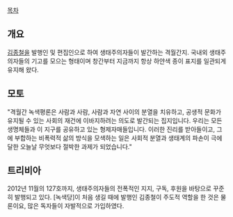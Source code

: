 [[목차]]
== 개요 ==
[[김종철]]을 발행인 및 편집인으로 하여 생태주의자들이 발간하는 격월간지. 국내외 생태주의자들의 기고를 모으는 형태이며 창간부터 지금까지 항상 하얀색 종이 표지를 일관되게 유지해 왔다. 

== 모토 ==
"격월간 녹색평론은 사람과 사람, 사람과 자연 사이의 분열을 치유하고, 공생적 문화가 유지될 수 있는 사회의 재건에 이바지하려는 의도로 발간되는 집지입니다. 우리는 모든 생명체들과 이 지구를 공유하고 있는 형제자매들입니다. 이러한 진리를 받아들이고, 그에 부합하는 비폭력적 삶의 방식을 모색하는 일은 사회적 분열과 생태계의 파손이 극에 달한 오늘날 무엇보다 절박한 과제가 되었습니다."

== 트리비아 ==
2012년 11월의 127호까지, 생태주의자들의 전폭적인 지지, 구독, 후원을 바탕으로 꾸준히 발행되고 있다. [녹색당]이 처음 생길 때에 발행인 김종철이 주도적 역할을 한 것은 물론이요, 많은 독자들이 자발적으로 가입하였다.
